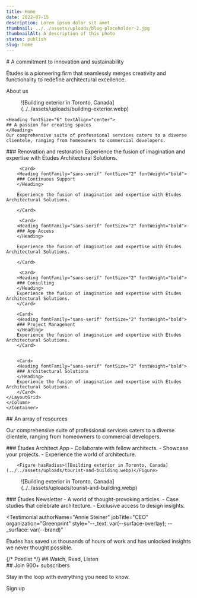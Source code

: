 ```yaml
---
title: Home
date: 2022-07-15
description: Lorem ipsum dolor sit amet
thumbnail: ../../assets/uploads/blog-placeholder-2.jpg
thumbnailAlt: A description of this photo
status: publish
slug: home
---
```




<Hero>
# A commitment to innovation and sustainability

Études is a pioneering firm that seamlessly merges creativity and functionality to redefine architectural excellence.

<ButtonLink variant="accent" href="/about">
  About us
</ButtonLink>

<Figure columnName="breakout" hasRadius>![Building exterior in Toronto,
  Canada](../../assets/uploads/building-exterior.webp)</Figure>

</Hero>


<Group type="section" hasFlow flowSize="var(--size-fluid-5)" surface="var(--surface-overlay)">

<Container hasFlow flowSize="initial" className="text-center margin-inline-auto">

    <Heading fontSize="6" textAlign="center">
    ## A passion for creating spaces
    </Heading>
    Our comprehensive suite of professional services caters to a diverse clientele, ranging from homeowners to commercial developers.

</Container>

<Container>
<Column name="breakout">
    <LayoutGrid style="--_column: 30ch; --_row-gap: var(--size-8);">
        <Card>
        <Heading fontFamily="sans-serif" fontSize="2" fontWeight="bold">
        ### Renovation and restoration
        </Heading>
Experience the fusion of imagination and expertise with Études Architectural Solutions.
        </Card>

         <Card>
        <Heading fontFamily="sans-serif" fontSize="2" fontWeight="bold">
        ### Continuous Support
        </Heading>

        Experience the fusion of imagination and expertise with Études Architectural Solutions.

        </Card>

         <Card>
        <Heading fontFamily="sans-serif" fontSize="2" fontWeight="bold">
        ### App Access
        </Heading>

        Experience the fusion of imagination and expertise with Études Architectural Solutions.

        </Card>

         <Card>
        <Heading fontFamily="sans-serif" fontSize="2" fontWeight="bold">
        ### Consulting
        </Heading>
        Experience the fusion of imagination and expertise with Études Architectural Solutions.
        </Card>

        <Card>
        <Heading fontFamily="sans-serif" fontSize="2" fontWeight="bold">
        ### Project Management
        </Heading>
        Experience the fusion of imagination and expertise with Études Architectural Solutions.
        </Card>


        <Card>
        <Heading fontFamily="sans-serif" fontSize="2" fontWeight="bold">
        ### Architectural Solutions
        </Heading>
        Experience the fusion of imagination and expertise with Études Architectural Solutions.
        </Card>
    </LayoutGrid>
    </Column>
    </Container>

</Group>

<Group type="section" hasFlow flowSize="var(--size-fluid-5)">

<Container hasFlow flowSize="initial" className="text-center margin-inline-auto">

<Heading fontSize="6" textAlign="center">
  ## An array of resources
</Heading>

Our comprehensive suite of professional services caters to a diverse clientele, ranging from homeowners to commercial developers.

</Container>

<Container hasFlow>
<Column name="breakout">
<LayoutGrid style="--_column-gap: var(--size-fluid-4); --_align-items: center;">
        <Card>
        <Heading>
        ### Études Architect App
        </Heading>
        <List>
            - Collaborate with fellow architects.
            - Showcase your projects.
            - Experience the world of architecture.
        </List>
        </Card>
        
        <Figure hasRadius>![Building exterior in Toronto, Canada](../../assets/uploads/tourist-and-building.webp)</Figure>

 </LayoutGrid>
 </Column>
 
<Column name="breakout">
  <LayoutGrid style="--_column-gap: var(--size-fluid-4); --_align-items: center;">

<Figure hasRadius>
![Building exterior in Toronto,
  Canada](../../assets/uploads/tourist-and-building.webp)
</Figure>

<Card>
  <Heading>
  ### Études Newsletter
  </Heading>
  <List>
    - A world of thought-provoking articles. 
    - Case studies that celebrate architecture. 
    - Exclusive access to design insights.
  </List>
</Card>

  </LayoutGrid>
  </Column>
  </Container>
</Group>

<Testimonial
  authorName="Annie Steiner"
  jobTitle="CEO"
  organization="Greenprint"
  style="--_text: var(--surface-overlay); --_surface: var(--brand)"
>
  Études has saved us thousands of hours of work and has unlocked insights we
  never thought possible.
</Testimonial>

<section
  class="section flow container"
  style="--_padding-block: var(--size-fluid-6); --_flow: var(--size-fluid-5);"
>
  <PostList>
    {/* Postlist */}
    ## Watch, Read, Listen
  </PostList>
</section>

<NewsletterSignup className="column-breakout">
## Join 900+ subscribers

Stay in the loop with everything you need to know.

<ButtonLink variant="accent" href="#">Sign up</ButtonLink>
</NewsletterSignup>
